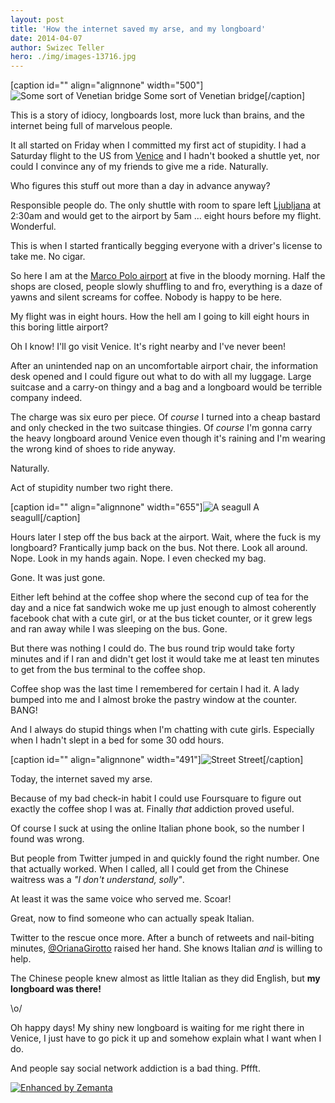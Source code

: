 ```yaml
---
layout: post
title: 'How the internet saved my arse, and my longboard'
date: 2014-04-07
author: Swizec Teller
hero: ./img/images-13716.jpg
---
```

\[caption id="" align="alignnone" width="500"]![Some sort of Venetian bridge](./img/images-13716.jpg "Some sort of Venetian bridge") Some sort of Venetian bridge\[/caption]



This is a story of idiocy, longboards lost, more luck than brains, and the internet being full of marvelous people.



It all started on Friday when I committed my first act of stupidity. I had a Saturday flight to the US from [Venice](http://whc.unesco.org/en/list/394 "Venice and its Lagoon") and I hadn't booked a shuttle yet, nor could I convince any of my friends to give me a ride. Naturally.



Who figures this stuff out more than a day in advance anyway?



Responsible people do. The only shuttle with room to spare left [Ljubljana](<http://maps.google.com/maps?ll=46.0555555556,14.5083333333&spn=0.1,0.1&q=46.0555555556,14.5083333333 (Ljubljana)&t=h> "Ljubljana") at 2:30am and would get to the airport by 5am ... eight hours before my flight. Wonderful.



This is when I started frantically begging everyone with a driver's license to take me. No cigar.



So here I am at the [Marco Polo airport](<http://maps.google.com/maps?ll=45.5052777778,12.3519444444&spn=0.03,0.03&q=45.5052777778,12.3519444444 (Venice%20Marco%20Polo%20Airport)&t=h> "Venice Marco Polo Airport") at five in the bloody morning. Half the shops are closed, people slowly shuffling to and fro, everything is a daze of yawns and silent screams for coffee. Nobody is happy to be here.



My flight was in eight hours. How the hell am I going to kill eight hours in this boring little airport?



Oh I know! I'll go visit Venice. It's right nearby and I've never been!



After an unintended nap on an uncomfortable airport chair, the information desk opened and I could figure out what to do with all my luggage. Large suitcase and a carry-on thingy and a bag and a longboard would be terrible company indeed.



The charge was six euro per piece. Of _course_ I turned into a cheap bastard and only checked in the two suitcase thingies. Of _course_ I'm gonna carry the heavy longboard around Venice even though it's raining and I'm wearing the wrong kind of shoes to ride anyway.



Naturally.



Act of stupidity number two right there.



\[caption id="" align="alignnone" width="655"]![A seagull](./img/images-13719.jpg "A seagull") A seagull\[/caption]



Hours later I step off the bus back at the airport. Wait, where the fuck is my longboard? Frantically jump back on the bus. Not there. Look all around. Nope. Look in my hands again. Nope. I even checked my bag.



Gone. It was just gone.



Either left behind at the coffee shop where the second cup of tea for the day and a nice fat sandwich woke me up just enough to almost coherently facebook chat with a cute girl, or at the bus ticket counter, or it grew legs and ran away while I was sleeping on the bus. Gone.



But there was nothing I could do. The bus round trip would take forty minutes and if I ran and didn't get lost it would take me at least ten minutes to get from the bus terminal to the coffee shop.



Coffee shop was the last time I remembered for certain I had it. A lady bumped into me and I almost broke the pastry window at the counter. BANG!



And I always do stupid things when I'm chatting with cute girls. Especially when I hadn't slept in a bed for some 30 odd hours.



\[caption id="" align="alignnone" width="491"]![Street](./img/images-13720.jpg "Street") Street\[/caption]



Today, the internet saved my arse.



Because of my bad check-in habit I could use Foursquare to figure out exactly the coffee shop I was at. Finally _that_ addiction proved useful.



Of course I suck at using the online Italian phone book, so the number I found was wrong.



But people from Twitter jumped in and quickly found the right number. One that actually worked. When I called, all I could get from the Chinese waitress was a _"I don't understand, solly"_.



At least it was the same voice who served me. Scoar!



Great, now to find someone who can actually speak Italian.



Twitter to the rescue once more. After a bunch of retweets and nail-biting minutes, [@OrianaGirotto](http://twitter.com/orianagirotto) raised her hand. She knows Italian _and_ is willing to help.



The Chinese people knew almost as little Italian as they did English, but **my longboard was there!**



\\o/



Oh happy days! My shiny new longboard is waiting for me right there in Venice, I just have to go pick it up and somehow explain what I want when I do.



And people say social network addiction is a bad thing. Pffft.

[![Enhanced by Zemanta](http://img.zemanta.com/zemified_e.png?x-id=7b78b7c3-0ff3-4fe3-b6fc-7fe7c6fedc8d)](http://www.zemanta.com/?px "Enhanced by Zemanta")